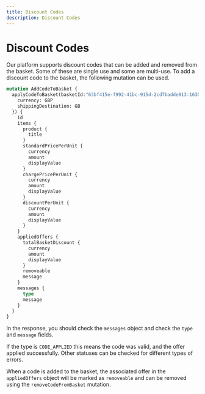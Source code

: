 ```yaml
---
title: Discount Codes
description: Discount Codes
---
```


# Discount Codes

Our platform supports discount codes that can be added and removed from the basket. Some of these are single use and some are multi-use. To add a discount code to the basket, the following mutation can be used.

```graphql
mutation AddCodeToBasket {
  applyCodeToBasket(basketId:"63bf415e-f992-41bc-915d-2cd7badde013:1630492816368", code: "BEST", settings:{
    currency: GBP
    shippingDestination: GB
  }) {
    id
    items {
      product {
        title
      }
      standardPricePerUnit {
        currency
        amount
        displayValue
      }
      chargePricePerUnit {
        currency
        amount
        displayValue
      }
      discountPerUnit {
        currency
        amount
        displayValue
      }
    }
    appliedOffers {
      totalBasketDiscount {
        currency
        amount
        displayValue
      }
      removeable
      message
    }
    messages {
      type
      message
    }
  }
}
```

In the response, you should check the `messages` object and check the `type` and `message` fields. 

If the type is `CODE_APPLIED` this means the code was valid, and the offer applied successfully. Other statuses can be checked for different types of errors.

When a code is added to the basket, the associated offer in the `appliedOffers` object will be marked as `removeable` and can be removed using the `removeCodeFromBasket` mutation.